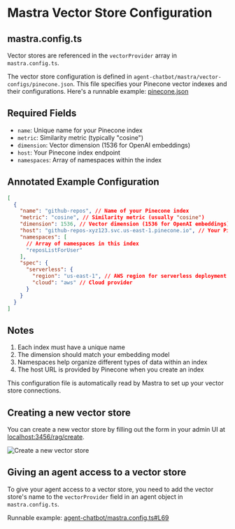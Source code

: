 # Mastra Vector Store Configuration

## mastra.config.ts

Vector stores are referenced in the `vectorProvider` array in `mastra.config.ts`.

The vector store configuration is defined in `agent-chatbot/mastra/vector-configs/pinecone.json`. This file specifies your Pinecone vector indexes and their configurations. Here's a runnable example: [pinecone.json](https://github.com/mastrajs/mastra/blob/main/future/examples/agent-chatbot/mastra/vector-configs/pinecone.json)

## Required Fields

- `name`: Unique name for your Pinecone index
- `metric`: Similarity metric (typically "cosine")
- `dimension`: Vector dimension (1536 for OpenAI embeddings)
- `host`: Your Pinecone index endpoint
- `namespaces`: Array of namespaces within the index

## Annotated Example Configuration

```json
[
  {
    "name": "github-repos", // Name of your Pinecone index
    "metric": "cosine", // Similarity metric (usually "cosine")
    "dimension": 1536, // Vector dimension (1536 for OpenAI embeddings)
    "host": "github-repos-xyz123.svc.us-east-1.pinecone.io", // Your Pinecone index endpoint
    "namespaces": [
      // Array of namespaces in this index
      "reposListForUser"
    ],
    "spec": {
      "serverless": {
        "region": "us-east-1", // AWS region for serverless deployment
        "cloud": "aws" // Cloud provider
      }
    }
  }
]
```

## Notes

1. Each index must have a unique name
2. The dimension should match your embedding model
3. Namespaces help organize different types of data within an index
4. The host URL is provided by Pinecone when you create an index

This configuration file is automatically read by Mastra to set up your vector store connections.

## Creating a new vector store

You can create a new vector store by filling out the form in your admin UI at [localhost:3456/rag/create](http://localhost:3456/rag/create).

![Create a new vector store](../public/rag-sync-screenshot.png)

## Giving an agent access to a vector store

To give your agent access to a vector store, you need to add the vector store's name to the `vectorProvider` field in an agent object in `mastra.config.ts`.

Runnable example: [agent-chatbot/mastra.config.ts#L69](https://github.com/mastrajs/mastra/blob/main/future/examples/agent-chatbot/mastra.config.ts#L69)
